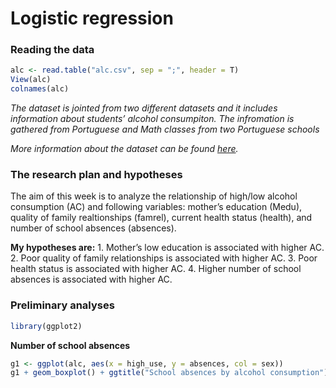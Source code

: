 # Logistic regression

### Reading the data

```r
alc <- read.table("alc.csv", sep = ";", header = T)
View(alc)
colnames(alc)
```

*The dataset is jointed from two different datasets and it includes information about students' alcohol consumpiton. The infromation is gathered from Portuguese and Math classes from two Portuguese schools*

*More information about the dataset can be found [here](https://archive.ics.uci.edu/ml/datasets/Student+Performance).*


### The research plan and hypotheses

The aim of this week is to analyze the relationship of high/low alcohol consumption (AC) and following variables: mother's education (Medu), quality of family realtionships (famrel), current health status (health), and number of school absences (absences).

**My hypotheses are:**
1. Mother's low education is associated with higher AC.
2. Poor quality of family relationships is associated with higher AC.
3. Poor health status is associated with higher AC.
4. Higher number of school absences is associated with higher AC.


### Preliminary analyses

```r
library(ggplot2)
```

**Number of school absences**
```r
g1 <- ggplot(alc, aes(x = high_use, y = absences, col = sex))
g1 + geom_boxplot() + ggtitle("School absences by alcohol consumption")
```



